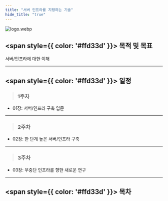 ```yaml
---
title: "서버 인프라를 지탱하는 기술"
hide_title: "true"
---
```


![logo.webp](../../../static/img/%EC%84%9C%EB%B2%84%20%EC%9D%B8%ED%94%84%EB%9D%BC%EB%A5%BC%20%EC%A7%80%ED%83%B1%ED%95%98%EB%8A%94%20%EA%B8%B0%EC%88%A0/logo.webp)
## <span style={{ color: '#ffd33d' }}> 목적 및 목표 </span>
서버/인프라에 대한 이해


---
## <span style={{ color: '#ffd33d' }}> 일정 </span>

>### 1주차
- 01장: 서버/인프라 구축 입문

---
>### 2주차
- 02장: 한 단계 높은 서버/인프라 구축

---
>### 3주차
- 03장: 무중단 인프라를 향한 새로운 연구

---


## <span style={{ color: '#ffd33d' }}> 목차 </span>
<FileList/>